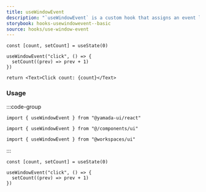 ```yaml
---
title: useWindowEvent
description: "`useWindowEvent` is a custom hook that assigns an event listener to `window`."
storybook: hooks-usewindowevent--basic
source: hooks/use-window-event
---
```


```tsx preview functional client
const [count, setCount] = useState(0)

useWindowEvent("click", () => {
  setCount((prev) => prev + 1)
})

return <Text>Click count: {count}</Text>
```

### Usage

:::code-group

```tsx [package]
import { useWindowEvent } from "@yamada-ui/react"
```

```tsx [alias]
import { useWindowEvent } from "@/components/ui"
```

```tsx [monorepo]
import { useWindowEvent } from "@workspaces/ui"
```

:::

```tsx
const [count, setCount] = useState(0)

useWindowEvent("click", () => {
  setCount((prev) => prev + 1)
})
```
